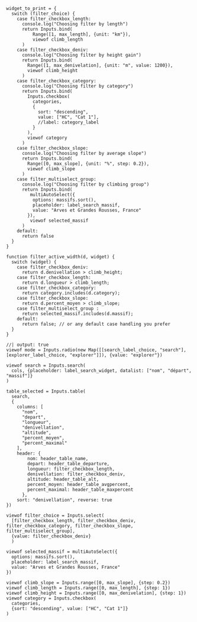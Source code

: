 
```ojs
widget_to_print = {
  switch (filter_choice) {
    case filter_checkbox_length:
      console.log("Choosing filter by length")
      return Inputs.bind(
          Range([1, max_length], {unit: "km"}),
          viewof climb_length
      )
    case filter_checkbox_deniv:
      console.log("Choosing filter by height gain")
      return Inputs.bind(
        Range([1, max_denivelation], {unit: "m", value: 1200}),
        viewof climb_height
      )
    case filter_checkbox_category:
      console.log("Choosing filter by category")
      return Inputs.bind(
        Inputs.checkbox(
          categories,
          {
            sort: "descending",
            value: ["HC", "Cat 1"],
            //label: category_label
          }
        ),
        viewof category
      )
    case filter_checkbox_slope:
      console.log("Choosing filter by average slope")
      return Inputs.bind(
        Range([0, max_slope], {unit: "%", step: 0.2}),
        viewof climb_slope
      )
    case filter_multiselect_group:
      console.log("Choosing filter by climbing group")
      return Inputs.bind(
         multiAutoSelect({
          options: massifs.sort(),
          placeholder: label_search_massif,
          value: "Arves et Grandes Rousses, France"
        }),
         viewof selected_massif
      )
    default:
      return false
  }
}

function filter_active_width(d, widget) {
  switch (widget) {
    case filter_checkbox_deniv:
      return d.denivellation > climb_height;
    case filter_checkbox_length:
      return d.longueur > climb_length;
    case filter_checkbox_category:
      return category.includes(d.category);
    case filter_checkbox_slope:
      return d.percent_moyen > climb_slope;
    case filter_multiselect_group :
      return selected_massif.includes(d.massif);
    default:
      return false; // or any default case handling you prefer
  }
}

```


<!---------------------
Visible filters
----------------------->

```ojs
//| output: true
viewof mode = Inputs.radio(new Map([[search_label_choice, "search"], [explorer_label_choice, "explorer"]]), {value: "explorer"})
```


<!-----------
Other inputs
------------->

```ojs
viewof search = Inputs.search(
  cols, {placeholder: label_search_widget, datalist: ["nom", "départ", "massif"]}
)
```

```ojs
table_selected = Inputs.table(
  search,
  {
    columns: [
      "nom",
      "depart",
      "longueur",
      "denivellation",
      "altitude",
      "percent_moyen",
      "percent_maximal"
    ],
    header: {
        nom: header_table_name,
        depart: header_table_departure,
        longueur: filter_checkbox_length,
        denivellation: filter_checkbox_deniv,
        altitude: header_table_alt,
        percent_moyen: header_table_avgpercent,
        percent_maximal: header_table_maxpercent
      },
    sort: "denivellation", reverse: true
})
```


```ojs
viewof filter_choice = Inputs.select(
  [filter_checkbox_length, filter_checkbox_deniv, filter_checkbox_category, filter_checkbox_slope, filter_multiselect_group],
  {value: filter_checkbox_deniv}
  )
```


<!--------------------------
Behind the stage filters
--------------------------->

```ojs
viewof selected_massif = multiAutoSelect({
  options: massifs.sort(),
  placeholder: label_search_massif,
  value: "Arves et Grandes Rousses, France"
})
```


```ojs
viewof climb_slope = Inputs.range([0, max_slope], {step: 0.2})
viewof climb_length = Inputs.range([0, max_length], {step: 1})
viewof climb_height = Inputs.range([0, max_denivelation], {step: 1})
viewof category = Inputs.checkbox(
  categories,
  {sort: "descending", value: ["HC", "Cat 1"]}
)
```


